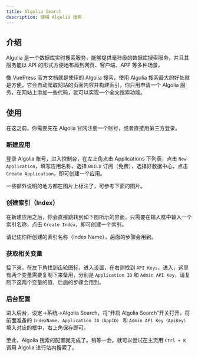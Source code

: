 ```yaml
---
title: Algolia Search
description: 使用 Algolia 搜索
---
```


## 介绍

Algolia 是一个数据库实时搜索服务，能够提供毫秒级的数据库搜索服务，并且其服务能以 API 的形式方便地布局到网页、客户端、APP 等多种场景。

像 VuePress 官方文档就是使用的 Algolia 搜索，使用 Algolia 搜索最大的好处就是方便，它会自动爬取网站的页面内容并构建索引，你只用申请一个 Algolia 服务，在网站上添加一些代码，就可以实现一个全文搜索功能。

## 使用

在这之前，你需要先在 Algolia 官网注册一个账号，或者直接用第三方登录。

### 新建应用

登录 Algolia 账号，进入控制台，在左上角点击 Applications 下列表，点击 `New Application`，填写应用名称，选择 `BUILD` 订阅（免费），选择好数据中心，点击 `Create Application`，即可创建一个应用。

一些额外说明的地方都在图片上标注了，可参考下面的图片。



### 创建索引（Index）

在新建应用之后，你会直接跳转到如下图所示的界面，只需要在输入框中输入一个索引名称，点击 `Create Index`，即可创建一个索引。

请记住你所创建的索引名称（Index Name），后面的步骤会用到。



### 获取相关变量

接下来，在左下角找到齿轮图标，进入设置，在右侧找到 `API Keys`，进入，这里有两个变量需要复制下来备用，分别是 `Application ID` 和 `Admin API Key`，请复制下这两个变量的值，后面的步骤会用到。


### 后台配置

进入后台，设定->系统->Algolia Search，将“开启 Algolia Search”开关打开，将前面准备的 `IndexName`、`Application ID（AppID）` 和 `Admin API Key（ApiKey）` 填入对应的框中，右上角保存即可。



至此，Algolia 搜索的配置就完成了。稍等一会，就可以尝试在主页用 `Ctrl + K` 调用 Algolia 进行站内搜索了。
